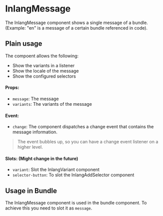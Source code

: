  
 
<Meta of={InlangMessage} />
 
# InlangMessage
 
The InlangMessage component shows a single message of a bundle. (Example: "en" is a message of a certain bundle referenced in code).

## Plain usage

The compoent allows the following:

- Show the variants in a listener
- Show the locale of the message
- Show the configured selectors

<Canvas of={InlangMessage.Example} />

#### Props:

- `message`: The message
- `variants`: The variants of the message

#### Event:

- `change`: The component dispatches a change event that contains the message information.

> The event bubbles up, so you can have a change event listener on a higher level.

#### Slots: (Might change in the future)

- `variant`: Slot the InlangVariant component
- `selector-button`: To slot the InlangAddSelector component

## Usage in Bundle

The InlangMessage component is used in the bundle component. To achieve this you need to slot it as `message`.

<Canvas of={InlangMessage.MessageInBundle} />
